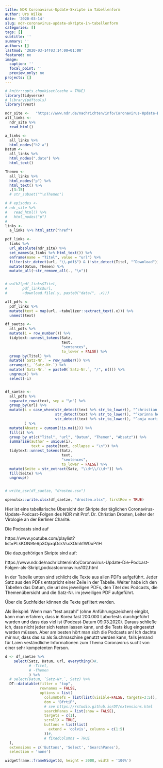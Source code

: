 ```yaml
---
title: NDR Coronavirus-Update-Skripte in Tabellenform
author: Urs Wilke
date: '2020-03-14'
slug: ndr-coronavirus-update-skripte-in-tabellenform
categories: []
tags: []
subtitle: ''
summary: ''
authors: []
lastmod: '2020-03-14T03:14:00+01:00'
featured: no
image:
  caption: ''
  focal_point: ''
  preview_only: no
projects: []
---
```



```r
# knitr::opts_chunk$set(cache = TRUE)
library(tidyverse)
# library(pdftools)
library(rvest)

```


```r
ndr_site <-   "https://www.ndr.de/nachrichten/info/Coronavirus-Update-Die-Podcast-Folgen-als-Skript,podcastcoronavirus102.html"
all_links <-
  ndr_site %>%
  read_html()

```


```r
a_links <- 
  all_links %>%
  html_nodes("h2 a")
Datum <- 
  all_links %>%
  html_nodes(".date") %>% 
  html_text()

Themen <- 
  all_links %>%
  html_nodes("p") %>%
  html_text() %>% 
  .[3:15]
  # str_subset("^\nThemen")

# # episodes <-
# ndr_site %>%
#   read_html() %>%
#   html_nodes("p")
# 
links <-
  a_links %>% html_attr("href")

```


```r
pdf_links <-
  links %>%
  url_absolute(ndr_site) %>%
  set_names(a_links %>% html_text()) %>%
  enframe(name = "Titel", value = "url") %>%
  filter(str_detect(url, "\\.pdf$") & (!str_detect(Titel, "^Download"))) %>% 
  mutate(Datum, Themen) %>% 
  mutate_all(~str_remove_all(., "\n"))


# walk2(pdf_links$Titel, 
#       pdf_links$url,
#       ~download.file(.y, paste0("data/", .x)))

```


```r
all_pdfs <- 
  pdf_links %>% 
  mutate(text = map(url, ~tabulizer::extract_text(.x))) %>% 
  unnest(text)

```


```r
df_saetze <- 
  all_pdfs %>% 
  mutate(i = row_number()) %>% 
  tidytext::unnest_tokens(Satz, 
                          text,
                          "sentences",
                          to_lower = FALSE) %>%  
  group_by(Titel) %>% 
  mutate(`Satz-Nr.` = row_number()) %>% 
  arrange(i, `Satz-Nr.`) %>% 
  mutate(`Satz-Nr.` = paste0(`Satz-Nr.`, "/", n())) %>% 
  ungroup() %>% 
  select(-i)


df_saetze <- 
  all_pdfs %>% 
  separate_rows(text, sep = "\n") %>% 
  group_by(url) %>%  
  mutate(i = case_when(str_detect(text %>% str_to_lower(), "^christian drosten$") ~ "cd",
                       str_detect(text %>% str_to_lower(), "^korinna hennig$")    ~ "kh",
                       str_detect(text %>% str_to_lower(), "^anja martini$")      ~ "am")
         ) %>%
  mutate(Absatz = cumsum(!is.na(i))) %>%  
  fill(i) %>% 
  group_by_at(c("Titel", "url", "Datum", "Themen", "Absatz")) %>% 
  summarise(author = unique(i),
            text = paste(text, collapse = "\n")) %>%
  tidytext::unnest_tokens(Satz, 
                          text,
                          "sentences",
                          to_lower = FALSE) %>% 
  mutate(Seite = str_extract(Satz, "\\d+\\/\\d+")) %>% 
  fill(Seite) %>% 
  ungroup()


# write_csv(df_saetze, "drosten.csv")

```


```r
openxlsx::write.xlsx(df_saetze, "drosten.xlsx", firstRow = TRUE)

```

Hier ist eine tabellarische Übersicht der Skripte der täglichen Coronavirus-Update-Podcast-Folgen des NDR mit Prof. Dr. Christian Drosten, Leiter der Virologie an der Berliner Charité. 

Die Podcasts sind auf 

https://www.youtube.com/playlist?list=PLkKON9te6p3OpxqDskVsxXOmhfW0uPi1H

Die dazugehörigen Skripte sind auf:

https://www.ndr.de/nachrichten/info/Coronavirus-Update-Die-Podcast-Folgen-als-Skript,podcastcoronavirus102.html

In der Tabelle unten sind schlicht die Texte aus allen PDFs aufgeführt. Jeder Satz aus den PDFs entspricht einer Zeile in der Tabelle. Weiter habe ich den Tabellen das Datum, die url des jeweiligen PDFs, den Titel des Podcasts, die Themenübersicht und die Satz-Nr. im jeweiligen PDF aufgeführt.

Über die Suchfelder können die Texte gefiltert werden. 

Als Beispiel: Wenn man "test anzahl" (ohne Anführungszeichen) eingibt, kann man erfahren, dass in Korea fast 200.000 Labortests durchgeführt wurden und dass das viel ist (Podcast-Datum 09.03.2020). Daraus schließe ich, dass nicht jeder sich testen lassen kann, und die Tests klug eingesetzt werden müssen. Aber am besten hört man sich die Podcasts an! Ich dachte mir nur, dass das so als Suchmaschine genutzt werden kann, falls jemand für Laien veständliche Informationen zum Thema Coronavirus sucht von einer sehr kompetenten Person. 



```r

d <- df_saetze %>% 
    select(Satz, Datum, url, everything()#, 
           # -Titel,
           # -Themen
           ) %>%
  # select(Datum, `Satz-Nr.`, Satz) %>% 
  DT::datatable(filter = "top", 
                rownames = FALSE,
                options = list(
                  columnDefs = list(list(visible=FALSE, targets=3:5)),
                  dom = 'BfrtiP',
                  # see https://rstudio.github.io/DT/extensions.html
                  searchPanes = list(show = FALSE),
                  targets = c(1),
                  scrollX = TRUE,
                  buttons = list(list(
                    extend = 'colvis', columns = c(1:5)
                  ))#,
                  # fixedColumns = TRUE
  ),
  extensions = c('Buttons', 'Select', 'SearchPanes'),
  selection = 'none')
```


```r
widgetframe::frameWidget(d, height = 3000, width = '100%')
```

